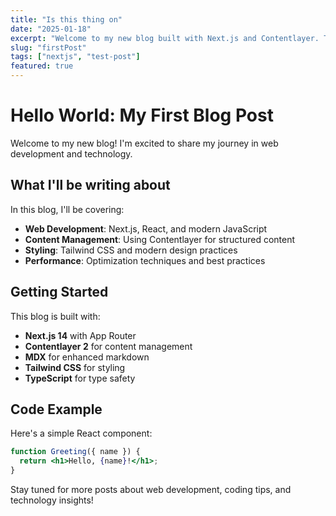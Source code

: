 ```yaml
---
title: "Is this thing on"
date: "2025-01-18"
excerpt: "Welcome to my new blog built with Next.js and Contentlayer. This is my first post exploring the world of modern web development."
slug: "firstPost"
tags: ["nextjs", "test-post"]
featured: true
---
```


# Hello World: My First Blog Post

Welcome to my new blog! I'm excited to share my journey in web development and technology.

## What I'll be writing about

In this blog, I'll be covering:

- **Web Development**: Next.js, React, and modern JavaScript
- **Content Management**: Using Contentlayer for structured content
- **Styling**: Tailwind CSS and modern design practices
- **Performance**: Optimization techniques and best practices

## Getting Started

This blog is built with:

- **Next.js 14** with App Router
- **Contentlayer 2** for content management
- **MDX** for enhanced markdown
- **Tailwind CSS** for styling
- **TypeScript** for type safety

## Code Example

Here's a simple React component:

```jsx
function Greeting({ name }) {
  return <h1>Hello, {name}!</h1>;
}
```

Stay tuned for more posts about web development, coding tips, and technology insights!
